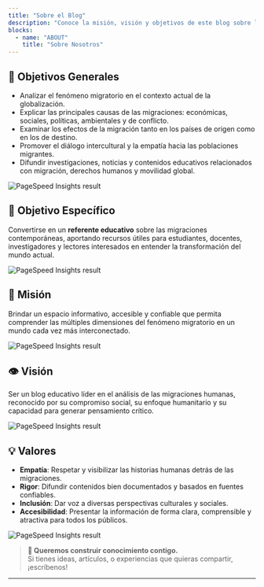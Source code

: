 ```yaml
---
title: "Sobre el Blog"
description: "Conoce la misión, visión y objetivos de este blog sobre las migraciones y la globalización."
blocks:
  - name: "ABOUT"
    title: "Sobre Nosotros"
---
```




## 🎯 Objetivos Generales

- Analizar el fenómeno migratorio en el contexto actual de la globalización.
- Explicar las principales causas de las migraciones: económicas, sociales, políticas, ambientales y de conflicto.
- Examinar los efectos de la migración tanto en los países de origen como en los de destino.
- Promover el diálogo intercultural y la empatía hacia las poblaciones migrantes.
- Difundir investigaciones, noticias y contenidos educativos relacionados con migración, derechos humanos y movilidad global.

<img src="/src/assets/images/test.png" alt="PageSpeed Insights result" layout="responsive" class="rounded-lg shadow-xl my-6" />

## 🎯 Objetivo Específico

Convertirse en un **referente educativo** sobre las migraciones contemporáneas, aportando recursos útiles para estudiantes, docentes, investigadores y lectores interesados en entender la transformación del mundo actual.

<Image src={migracion} alt="PageSpeed Insights result" layout="responsive" class="rounded-lg shadow-xl my-6" />

## 🌟 Misión

Brindar un espacio informativo, accesible y confiable que permita comprender las múltiples dimensiones del fenómeno migratorio en un mundo cada vez más interconectado.


<img src="/src/assets/images/test.png" alt="PageSpeed Insights result" layout="responsive" class="rounded-lg shadow-xl my-6" />

## 👁️ Visión


Ser un blog educativo líder en el análisis de las migraciones humanas, reconocido por su compromiso social, su enfoque humanitario y su capacidad para generar pensamiento crítico.

<img src="/src/assets/images/test.png" alt="PageSpeed Insights result" layout="responsive" class="rounded-lg shadow-xl my-6" />

## 💡 Valores

- **Empatía**: Respetar y visibilizar las historias humanas detrás de las migraciones.
- **Rigor**: Difundir contenidos bien documentados y basados en fuentes confiables.
- **Inclusión**: Dar voz a diversas perspectivas culturales y sociales.
- **Accesibilidad**: Presentar la información de forma clara, comprensible y atractiva para todos los públicos.


<img src="/src/assets/images/migra.png" alt="PageSpeed Insights result" layout="responsive" class="rounded-lg shadow-xl my-6" />

> **💬 Queremos construir conocimiento contigo.**  
> Si tienes ideas, artículos, o experiencias que quieras compartir, ¡escríbenos!

---


